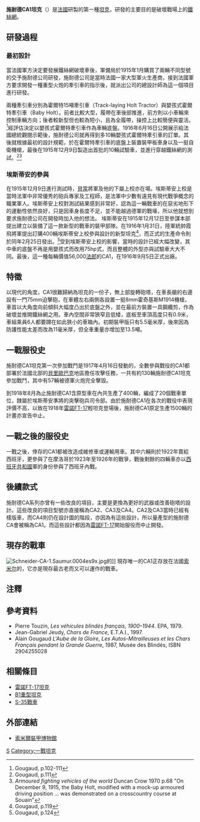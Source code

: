 {{Infobox Weapon
|is_vehicle=yes
|name=施耐德 CA1 坦克
|image=File:Schneider CA1 (M16) tank.jpg
|image_size=300px
|caption=
|type=坦克
|origin= [[法國|法國]]
<!-- Service history -->
|service= 1917年－1926年
|used_by= [[法國|法國]]<br/>[[西班牙第二共和國|西班牙第二共和國]]
|wars= [[一戰|一戰]]
<!-- Production history -->
|designer= 
|design_date=1915年
|manufacturer=[[施耐德電機|施耐德公司]]
|unit_cost=
|production_date=1915年-1919年
|number= 400輛
|length=6.32 米
|width=2.05 米
|height=2.30 米
|weight=13.6 噸
|suspension=彈簧
|speed= 8.1 公里／小時
|vehicle_range= 45 公里
|primary_armament=施耐德{{tsl|en|Mortier de 75 modèle 1915 Schneider|M1915 75毫米迫擊炮}}
|secondary_armament=2門8mm[[哈奇開斯M1914機槍|哈奇開斯M1914機槍]]
|armour=5.5-11毫米鋼板
|engine=施耐德4缸55hp汽油引擎
|engine_power=
|pw_ratio=
|crew=6人
}}
'''施耐德CA1坦克'''（{{lang-fr|'''Char Schneider CA1'''}}）是[[法國|法國]]研製的第一種[[坦克|坦克]]，研發的主要目的是破壞戰場上的[[鐵絲網|鐵絲網]]。

== 研發過程 ==
===最初設計===
當法國軍方決定要發展鐵絲網破壞車後，軍備局於1915年1月購買了兩輛不同型號的{{link-en|霍爾特牽引車|Holt tractor}}交予施耐德公司研發，施耐德公司是當時法國一家大型軍火生產商，接到法國軍方要求開發一種重型火炮的牽引車的指示後，就派出公司的總設計師{{link-fr|尤金·布萊爾|Eugène Brillié}}為這一個項目進行研發。

兩種牽引車分別為霍爾特15噸牽引車（Track-laying Holt Tractor）與嬰孩式霍爾特牽引車（Baby Holt）。前者比較大型，履帶在車後部推進，前方則以小車輪來控制車輛方向；後者較新型但也較為短小，且為全履帶，操控上比較簡便與靈活。<ref>Gougaud, p.102-111</ref>經評估決定以嬰孩式霍爾特牽引車作為車輛底盤。1916年6月16日公開展示給法國總統觀閱示範後，施耐德公司就再得到多10輛嬰孩式霍爾特牽引車的訂單。其後就根據最初的設計規範，於在霍爾特牽引車的底盤上裝置裝甲板車身以及一挺自衛機槍，最後在1915年12月9日製造出首批的10輛試驗車，並進行穿越鐵絲網的測試。<ref>Gougaud, p.111</ref><ref>''Armoured fighting vehicles of the world'' Duncan Crow 1970 p.68 "On December 9, 1915, the Baby Holt, modified with a mock-up armoured driving position ... was demonstrated on a crosscountry course at Souain"</ref>

===埃斯蒂安的參與===
在1915年12月9日進行測試時，[[貝當|貝當]]將軍及他的下屬{{link-en|尚·巴普提斯特·尤金·埃斯蒂安|Jean Baptiste Eugène Estienne}}上校亦在場。埃斯蒂安上校是當時法軍中非常優秀的砲兵專家及工程師，是法軍中少數有遠見有現代戰爭概念的職業軍人。埃斯蒂安上校對測試結果感到非常好，認為這一輛戰車的在惡劣地形下的運動性依然良好，只是因車身長度不足，並不能越過德軍的戰壕，所以他就想到要求施耐德公司在開發時加入他的想法。
埃斯蒂安在1915年12月12日至參謀本部提出建立以裝備了這一款新型的戰車的裝甲部隊。在1916年1月31日，陸軍統帥霞飛將軍提出訂購400輛埃斯蒂安上校參與設計的新型坦克<ref>Gougaud, p.119</ref>，而正式的生產命令則於同年2月25日發出。<ref>Gougaud, p.124</ref>受到埃斯蒂安上校的影響，當時的設計已經大幅改變，其中車的底盤不再是用嬰孩式而改用75hp式，而且整體的外型亦與試驗車大大不同。最後，這一種每輛價值56,000[[法郎|法郎]]的CA1，在1916年9月5日正式出廠。

== 特徵 ==
以現代的角度，CA1很難歸納為坦克的一份子，無上部旋轉砲塔，在車長艙的右邊設有一門75mm迫擊砲，在車體左右兩側各設置一挺8mm霍奇基斯M1914機槍，車首以大角度向前傾斜大幅度凸出於底盤之外，並在最前方裝置一具鋼纜剪，作為破壞並推開鐵絲網之用。車內空間非常狹窄且低矮，底板至車頂高度只有0.9米，車組乘員6人都要蹲在如此狹小的車箱內。初期裝甲版只有5.5毫米厚，後來因為防護性能太差而改為11毫米厚，但全車重量亦增加至13.5噸。

==一戰服役史==
施耐德CA1坦克第一次參加戰鬥是1917年4月16日發動的{{link-en|第二次埃納會戰|Second Battle of the Aisne}}，全數參與戰役的CA1都部署於法國北部的[[貝里歐巴克|貝里歐巴克]]地區擔任攻擊任務，一共有約130輛施耐德CA1坦克參加戰鬥，其中有57輛被德軍火炮完全擊毀。

到1918年8月為止施耐德CA1含原型車在內共生產了400輛，編成了20個戰車單位，隸屬於埃斯蒂安準將的突擊砲兵司令部。由於施耐德CA1在各次的戰役中表現評價不高，以致在1918年[[雷諾FT-17|雷諾FT-17]]輕坦克登場後，施耐德CA1原定生產1500輛的計畫亦宣告中止。

==一戰之後的服役史==
一戰之後，倖存的CA1都被改造成維修車或運輸用車。其中六輛則於1922年賣給西班牙，更參與了在摩洛哥於1923年至1926年的戰爭，戰後剩餘的四輛車亦以[[西班牙第二共和國|西班牙共和國]]軍的身份參與了西班牙內戰。

==後續款式==
施耐德CA系列亦曾有一些改良的項目，主要是更換為更好的武器或改善砲塔的設計。這些改良的項目型號亦直接稱為CA2、CA3及CA4。CA2及CA3當時已經有樣版車，而CA4則仍在設計圖的階段，亦因為有這些設計，所以量產型的施耐德CA會被稱為CA1。而這些設計都因為[[雷諾FT-17|雷諾FT-17]]開始服役而中止開發。

==現存的戰車==
[[Image:Schneider-CA-1.Saumur.0004es9x.jpg|left]]的{{link-en|索米爾裝甲博物館|Musée des Blindés}}]]
現存唯一的CA1正存放在法國[[索米尔|索米尔]]的{{link-en|索米爾裝甲博物館|Musée des Blindés}}，它亦是現存最古老而又可以運作的戰車。

==注釋==
{{reflist}}

==參考資料==
{{commons|Schneider CA1}}
* Pierre Touzin, ''Les véhicules blindés français, 1900–1944''. EPA, 1979.
* Jean-Gabriel Jeudy, ''Chars de France'', E.T.A.I., 1997.
* Alain Gougaud ''L'Aube de la Gloire, Les Autos-Mitrailleuses et les Chars Français pendant la Grande Guerre'', 1987, Musée des Blindés, ISBN 2904255028

==相關條目==
*[[雷諾FT-17坦克|雷諾FT-17坦克]]
*[[B1重型坦克|B1重型坦克]]
*[[S-35戰車|S-35戰車]]
{{一戰坦克|style=wide}}

==外部連結==
* [http://www.museedesblindes.fr 索米爾裝甲博物館] {{Wayback|url=http://www.museedesblindes.fr/ |date=20071012203018 }}

[[Category:法国一战坦克|S]]
[[Category:一戰坦克|Category:一戰坦克]]